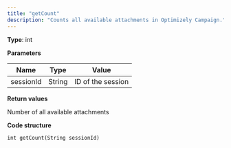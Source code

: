 ```yaml
---
title: "getCount"
description: "Counts all available attachments in Optimizely Campaign."
---
```


**Type**: int

**Parameters**

| Name      | Type   | Value             |
| --------- | ------ | ----------------- |
| sessionId | String | ID of the session |

**Return values**

Number of all available attachments

**Code structure**

`int getCount(String sessionId)
`